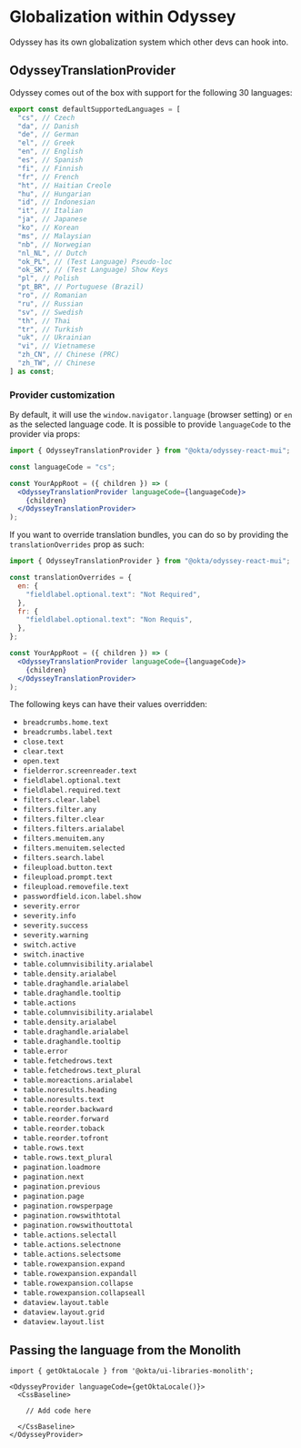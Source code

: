 
<Meta />

# Globalization within Odyssey

Odyssey has its own globalization system which other devs can hook into.

## OdysseyTranslationProvider

Odyssey comes out of the box with support for the following 30 languages:

```ts
export const defaultSupportedLanguages = [
  "cs", // Czech
  "da", // Danish
  "de", // German
  "el", // Greek
  "en", // English
  "es", // Spanish
  "fi", // Finnish
  "fr", // French
  "ht", // Haitian Creole
  "hu", // Hungarian
  "id", // Indonesian
  "it", // Italian
  "ja", // Japanese
  "ko", // Korean
  "ms", // Malaysian
  "nb", // Norwegian
  "nl_NL", // Dutch
  "ok_PL", // (Test Language) Pseudo-loc
  "ok_SK", // (Test Language) Show Keys
  "pl", // Polish
  "pt_BR", // Portuguese (Brazil)
  "ro", // Romanian
  "ru", // Russian
  "sv", // Swedish
  "th", // Thai
  "tr", // Turkish
  "uk", // Ukrainian
  "vi", // Vietnamese
  "zh_CN", // Chinese (PRC)
  "zh_TW", // Chinese
] as const;
```

### Provider customization

By default, it will use the `window.navigator.language` (browser setting) or `en` as the selected language code. It is possible to provide `languageCode` to the provider via props:

```jsx
import { OdysseyTranslationProvider } from "@okta/odyssey-react-mui";

const languageCode = "cs";

const YourAppRoot = ({ children }) => (
  <OdysseyTranslationProvider languageCode={languageCode}>
    {children}
  </OdysseyTranslationProvider>
);
```

If you want to override translation bundles, you can do so by providing the `translationOverrides` prop as such:

```jsx
import { OdysseyTranslationProvider } from "@okta/odyssey-react-mui";

const translationOverrides = {
  en: {
    "fieldlabel.optional.text": "Not Required",
  },
  fr: {
    "fieldlabel.optional.text": "Non Requis",
  },
};

const YourAppRoot = ({ children }) => (
  <OdysseyTranslationProvider languageCode={languageCode}>
    {children}
  </OdysseyTranslationProvider>
);
```

The following keys can have their values overridden:

- `breadcrumbs.home.text`
- `breadcrumbs.label.text`
- `close.text`
- `clear.text`
- `open.text`
- `fielderror.screenreader.text`
- `fieldlabel.optional.text`
- `fieldlabel.required.text`
- `filters.clear.label`
- `filters.filter.any`
- `filters.filter.clear`
- `filters.filters.arialabel`
- `filters.menuitem.any`
- `filters.menuitem.selected`
- `filters.search.label`
- `fileupload.button.text`
- `fileupload.prompt.text`
- `fileupload.removefile.text`
- `passwordfield.icon.label.show`
- `severity.error`
- `severity.info`
- `severity.success`
- `severity.warning`
- `switch.active`
- `switch.inactive`
- `table.columnvisibility.arialabel`
- `table.density.arialabel`
- `table.draghandle.arialabel`
- `table.draghandle.tooltip`
- `table.actions`
- `table.columnvisibility.arialabel`
- `table.density.arialabel`
- `table.draghandle.arialabel`
- `table.draghandle.tooltip`
- `table.error`
- `table.fetchedrows.text`
- `table.fetchedrows.text_plural`
- `table.moreactions.arialabel`
- `table.noresults.heading`
- `table.noresults.text`
- `table.reorder.backward`
- `table.reorder.forward`
- `table.reorder.toback`
- `table.reorder.tofront`
- `table.rows.text`
- `table.rows.text_plural`
- `pagination.loadmore`
- `pagination.next`
- `pagination.previous`
- `pagination.page`
- `pagination.rowsperpage`
- `pagination.rowswithtotal`
- `pagination.rowswithouttotal`
- `table.actions.selectall`
- `table.actions.selectnone`
- `table.actions.selectsome`
- `table.rowexpansion.expand`
- `table.rowexpansion.expandall`
- `table.rowexpansion.collapse`
- `table.rowexpansion.collapseall`
- `dataview.layout.table`
- `dataview.layout.grid`
- `dataview.layout.list`

## Passing the language from the Monolith

```
import { getOktaLocale } from '@okta/ui-libraries-monolith';

<OdysseyProvider languageCode={getOktaLocale()}>
  <CssBaseline>

    // Add code here

  </CssBaseline>
</OdysseyProvider>

```
